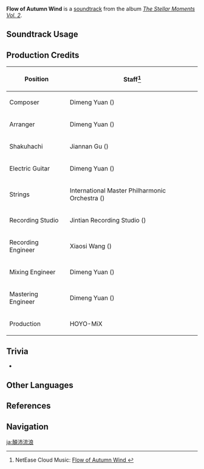{{Soundtrack Infobox
|image          = The Stellar Moments Vol. 2.png
|album          = The Stellar Moments Vol. 2
|number         = 10
|featured       =
|featured2      =
|featured3      =
|featured_disc  =
|featured_disc2 =
|featured_disc3 =
|youtube_id     = lqwJnHtN1gw
|spotify_id     = 3pCUwvgBB4TZCOiy3AGaXP
|previous       = Drifter's Destiny
|next           = Shirasagi Princess
}}
'''Flow of Autumn Wind''' is a [[soundtrack]] from the album ''[[The Stellar Moments Vol. 2]]''.

==Soundtrack Usage==
{{Soundtrack Usage
|mediaoriginal = Character Demo;;Kaedehara Kazuha
|quest     = 
|location  = 
|domain    = 
}}

==Production Credits==
{| class="wikitable"
! Position
! Staff<ref>NetEase Cloud Music: [https://music.163.com/#/song?id=1913532412 Flow of Autumn Wind {{zh|流风无涯}}]</ref>
|-
! Composer
| Dimeng Yuan ({{zh|苑迪萌}})
|-
! Arranger
| Dimeng Yuan ({{zh|苑迪萌}})
|-
! Shakuhachi
| Jiannan Gu ({{zh|顾剑楠}})
|-
! Electric Guitar
| Dimeng Yuan ({{zh|苑迪萌}})
|-
! Strings
| International Master Philharmonic Orchestra ({{zh|国际首席爱乐乐团}})
|-
! Recording Studio
| Jintian Recording Studio ({{zh|金田录音棚}})
|-
! Recording Engineer
| Xiaosi Wang ({{zh|王小四}})
|-
! Mixing Engineer
| Dimeng Yuan ({{zh|苑迪萌}})
|-
! Mastering Engineer
| Dimeng Yuan ({{zh|苑迪萌}})
|-
! Production
| HOYO-MiX
|}

==Trivia==
* {{Transclude|Drifter's Destiny|KazuhaLeitmotif|section=1}}

==Other Languages==
{{Other Languages
|en       = Flow of Autumn Wind
|zhs      = 流风无涯
|zhs_rm   = Liúfēng Wúyá
|zht      = 流風無涯
|zht_rm   = Liúfēng Wúyá
|zh_tl    = 
|ja       = 顛沛流浪
|ja_rm    = Tenpai-rurou
|ja_tl    = Fleeting Fall to Vagrancy
}}

==References==
{{Reflist}}

==Navigation==
{{Soundtrack Navbox|The Stellar Moments}}

[[ja:顛沛流浪]]